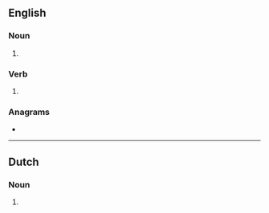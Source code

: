 {{also|Halters}}
==English==

===Noun===
{{head|en|noun form}}

# {{plural of|en|halter}}

===Verb===
{{head|en|verb form}}

# {{en-third-person singular of|halter}}

===Anagrams===
* {{anagrams|en|a=aehlrst|Hartels|Hartles|Lathers|Stahler|halster|harslet|lathers|slather|thalers}}

----

==Dutch==

===Noun===
{{head|nl|noun form}}

# {{plural of|nl|halter}}